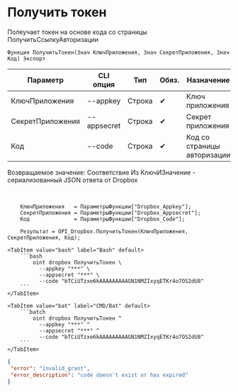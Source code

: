 ﻿---
sidebar_position: 2
description: Получить токен и другие функции для работы с Dropbox в Открытом пакете интеграций - бесплатной open-source библиотеке интеграций для 1С:Предприятие 8, OneScript и CLI
keywords: [1C, 1С, 1С:Предприятие, 1С:Предприятие 8.3, API, Интеграция, Сервисы, Обмен, OneScript, CLI, Dropbox]
---


# Получить токен
 Полеучает токен на основе кода со страницы ПолучитьСсылкуАвторизации



`Функция ПолучитьТокен(Знач КлючПриложения, Знач СекретПриложения, Знач Код) Экспорт`

  | Параметр | CLI опция | Тип | Обяз. | Назначение |
  |-|-|-|-|-|
  | КлючПриложения | --appkey | Строка | &#x2714; | Ключ приложения |
  | СекретПриложения | --appsecret | Строка | &#x2714; | Секрет приложения |
  | Код | --code | Строка | &#x2714; | Код со страницы авторизации |

  
  Возвращаемое значение:   Соответствие Из КлючИЗначение - сериализованный JSON ответа от Dropbox

<br/>




```bsl title="Пример использования для 1С:Предприятие/OneScript"
    КлючПриложения   = ПараметрыФункции["Dropbox_Appkey"];
    СекретПриложения = ПараметрыФункции["Dropbox_Appsecret"];
    Код              = ПараметрыФункции["Dropbox_Code"];

    Результат = OPI_Dropbox.ПолучитьТокен(КлючПриложения, СекретПриложения, Код);
```
    

 <Tabs>
  
    <TabItem value="bash" label="Bash" default>
        ```bash
            oint dropbox ПолучитьТокен \
              --appkey "***" \
              --appsecret "***" \
              --code "bTCiUTzxe6kAAAAAAAAAGN1NMZIxyqETKr4o7OS2dU8"
        ```
    </TabItem>
  
    <TabItem value="bat" label="CMD/Bat" default>
        ```batch
            oint dropbox ПолучитьТокен ^
              --appkey "***" ^
              --appsecret "***" ^
              --code "bTCiUTzxe6kAAAAAAAAAGN1NMZIxyqETKr4o7OS2dU8"
        ```
    </TabItem>
</Tabs>


```json title="Результат"
{
 "error": "invalid_grant",
 "error_description": "code doesn't exist or has expired"
}
```
